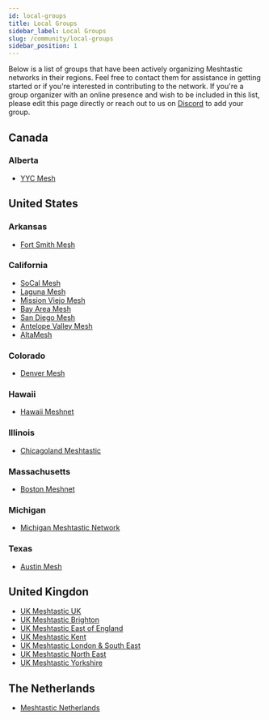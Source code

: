 ```yaml
---
id: local-groups
title: Local Groups
sidebar_label: Local Groups
slug: /community/local-groups
sidebar_position: 1
---
```



Below is a list of groups that have been actively organizing Meshtastic networks in their regions. Feel free to contact
them for assistance in getting started or if you're interested in contributing to the network. If you're a group
organizer with an online presence and wish to be included in this list, please edit this page directly or reach out to
us on [Discord](https://discord.com/invite/ktMAKGBnBs) to add your group.

## Canada
### Alberta
- [YYC Mesh](https://yycmesh.com/)

## United States

### Arkansas
- [Fort Smith Mesh](https://discord.com/invite/nwsvcXeqMX)

### California
- [SoCal Mesh](https://socalmesh.org)
- [Laguna Mesh](https://lagunamesh.com)
- [Mission Viejo Mesh](https://missionviejomesh.org/)
- [Bay Area Mesh](https://canvis.app/z2k8a8)
- [San Diego Mesh](https://discord.gg/k8RputgWgD)
- [Antelope Valley Mesh](https://www.avmesh.org/)
- [AltaMesh](https://altamesh.net/)

### Colorado
- [Denver Mesh](https://denvermesh.org)

### Hawaii
- [Hawaii Meshnet](https://www.hawaiimesh.net/)

### Illinois
- [Chicagoland Meshtastic](https://discord.com/invite/DUejYDPupT)

### Massachusetts
- [Boston Meshnet](https://github.com/Darachnid/Boston-Meshnet)

### Michigan
- [Michigan Meshtastic Network](https://discord.gg/3A5RREcBcc)

### Texas
- [Austin Mesh](https://austinmesh.org/)

## United Kingdon
- [UK Meshtastic UK](https://www.facebook.com/groups/625434626178266/)
- [UK Meshtastic Brighton](https://www.facebook.com/groups/3696312513946679/)
- [UK Meshtastic East of England](https://www.facebook.com/groups/meshtasticukeast/)
- [UK Meshtastic Kent](https://www.facebook.com/groups/ukmeshtastickent/)
- [UK Meshtastic London & South East](https://www.facebook.com/groups/213735048496943)
- [UK Meshtastic North East](https://www.facebook.com/groups/meshtasticnortheastengland/)
- [UK Meshtastic Yorkshire](https://www.facebook.com/groups/yorkshirehumberderbyshire/)

## The Netherlands
- [Meshtastic Netherlands](https://t.me/meshtastic_nl)




